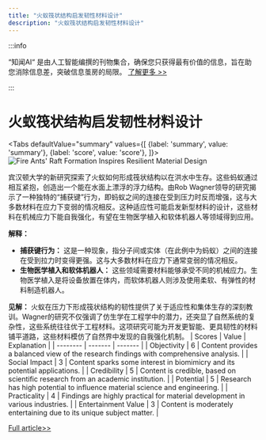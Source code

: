 ```yaml
---
title: "火蚁筏状结构启发韧性材料设计"
description: "火蚁筏状结构启发韧性材料设计"
---
```



:::info

“知闻AI“ 是由人工智能编撰的刊物集合，确保您只获得最有价值的信息，旨在助您消除信息差，突破信息茧房的局限。  [了解更多 >>](/)

:::

# 火蚁筏状结构启发韧性材料设计


<Tabs
	defaultValue="summary"
	values={[
	{label: 'summary', value: 'summary'},
	{label: 'score', value: 'score'},
]}>
<TabItem value="summary">
<img
  src="https://image.informedainews.com/2024/06/10/Ar-otG-1717983379-0.jpg"
  alt="Fire Ants' Raft Formation Inspires Resilient Material Design"
/>



宾汉顿大学的新研究探索了火蚁如何形成筏状结构以在洪水中生存。这些蚂蚁通过相互紧抱，创造出一个能在水面上漂浮的浮力结构。由Rob Wagner领导的研究揭示了一种独特的“捕获键”行为，即蚂蚁之间的连接在受到压力时反而增强，这与大多数材料在应力下变弱的情况相反。这种适应性可能启发新型材料的设计，这些材料在机械应力下能自我强化，有望在生物医学植入和软体机器人等领域得到应用。

**解释：**
- **捕获键行为：** 这是一种现象，指分子间或实体（在此例中为蚂蚁）之间的连接在受到拉力时变得更强。这与大多数材料在应力下通常变弱的情况相反。
- **生物医学植入和软体机器人：** 这些领域需要材料能够承受不同的机械应力。生物医学植入是将设备放置在体内，而软体机器人则涉及使用柔软、有弹性的材料制造机器人。

**见解：**
火蚁在压力下形成筏状结构的韧性提供了关于适应性和集体生存的深刻教训。Wagner的研究不仅强调了仿生学在工程学中的潜力，还突显了自然系统的复杂性，这些系统往往优于工程材料。这项研究可能为开发更智能、更具韧性的材料铺平道路，这些材料模仿了自然界中发现的自我强化机制。
</TabItem>
<TabItem value="score">
	| Scores     | Value   | Explanation |
	| -------- | ------- | ------- |
	| Objectivity  | 6    | Content provides a balanced view of the research findings with comprehensive analysis.    |
	| Social Impact | 3     | Content sparks some interest in biomimicry and its potential applications.    |
	| Credibility    | 5    | Content is credible, based on scientific research from an academic institution.    |
	| Potential    | 5    | Research has high potential to influence material science and engineering.    |
	| Practicality    | 4    | Findings are highly practical for material development in various industries.    |
	| Entertainment Value    | 3    | Content is moderately entertaining due to its unique subject matter.    |
</TabItem>
</Tabs>

[Full article>>](https://www.cnbeta.com.tw/articles/science/1434111.htm)
